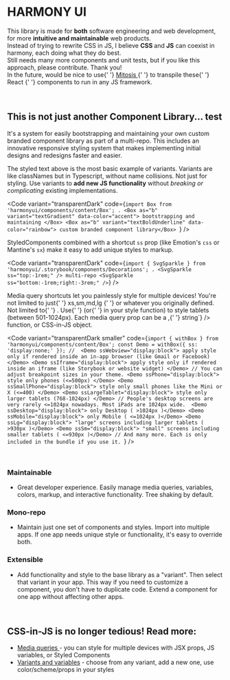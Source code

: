 
<Meta title="Why another UI library ?" id="about-1" />

<AppProvider>

<Wrapper>

# HARMONY UI

<p>
  This library is made for <strong>both</strong> software engineering and web
  development, for more <strong>intuitive and maintainable</strong> web
  products.
  <br />
  Instead of trying to rewrite CSS in JS, I believe <strong>
    CSS
  </strong> and <strong>JS</strong> can coexist in harmony, each doing what they
  do best.
  <br />
  Still needs many more components and unit tests, but if you like this
  approach, <a>please contribute. Thank you!</a>
  <br />
  In the future, would be nice to use{' '}
  <a href="https://github.com/BuilderIO/mitosis" target="_blank">
    Mitosis
  </a>{' '}
  to transpile these{' '}
  <a>
    <Box as="strong" variant="textBrushStroke" ss="display:inline;">
      React
    </Box>
  </a>{' '}
  components to run in any JS framework.
</p>

<br />

## This is not just another Component Library... <Box as="span" ss="float:right;padding: 0 0.33rem 0 0;">test</Box>

It's a system for easily <Box as="b" variant="textGradient" data-color="accent">bootstrapping and maintaining</Box> your own <Box as="b" variant="textBoldUnderline" data-color="rainbow"> custom branded component library</Box> as part of a <Box as="b" variant="textColor" data-color="accent"><SvgSparkle ss="" />multi-repo<SvgSparkle ss="" /><SvgSparkle ss="" /></Box>. <span className="noWrap">This includes an innovative responsive styling system</span> that makes implementing initial designs and redesigns faster and easier.

The styled text above is the most basic example of variants. Variants are like classNames but in Typescript, without name collisions. <span className="noWrap">Not just for styling. </span> Use variants to **add new JS functionality** without _breaking or complicating_ existing implementations.

<Code
  variant="transparentDark"
  code={`import Box from 'harmonyui/components/content/Box';
.
<Box as="b" variant="textGradient" data-color="accent"> bootstrapping and maintaining </Box>
<Box as="b" variant="textBoldUnderline" data-color="rainbow"> custom branded component library</Box>
`}
/>

StyledComponents combined with a shortcut `ss` prop (like Emotion's `css` or Mantine's `sx`) make it easy to add unique styles to markup.

<Code
  variant="transparentDark"
  code={`import { SvgSparkle } from 'harmonyui/.storybook/components/Decorations';
.
<SvgSparkle ss="top:-1rem;" /> multi-repo <SvgSparkle ss="bottom:-1rem;right:-3rem;" />`}
/>

<p>
  Media query shortcuts let you painlessly style for multiple devices! You're
  not limited to just{' '}
  <CodeInline variant="text" data-color="dark">
    xs,sm,md,lg
  </CodeInline>{' '}
  or whatever you originally defined. Not limited to{' '}
  <CodeInline variant="text" code={`min-width`} />. Use{' '}
  <CodeInline variant="text" code={`props.ssTablet`} /> (or{' '}
  <CodeInline variant="text" code={`props.theme.mq.tablet`} /> in your style
  function) to style tablets (between 501-1024px). Each media query prop can be
  a <CodeInline variant="text" code={`string`} />,{' '}
  <CodeInline variant="text" code={`(props)=>string`} /> function, or CSS-in-JS
  object.
</p>

<Code
  variant="transparentDark smaller"
  code={`import { withBox } from 'harmonyui/components/content/Box';
const Demo = withBox({ ss: 'display:none;' });
// 
<Demo ssWebview="display:block"> apply style only if rendered inside an in-app browser (like Gmail or Facebook) </Demo>
<Demo ssIframe="display:block"> apply style only if rendered inside an iframe (like Storybook or website widget) </Demo>
// You can adjust breakpoint sizes in your theme.
<Demo ssPhone="display:block"> style only phones (<=500px) </Demo>
<Demo ssSmallPhone="display:block"> style only small phones like the Mini or X (<=400) </Demo>
<Demo ssLargeTablet="display:block"> style only larger tablets (768-1024px) </Demo>
// People's desktop screens are very rarely <=1024px nowadays. Most iPads are 1024px wide. 
<Demo ssDesktop="display:block"> only Desktop ( >1024px )</Demo>
<Demo ssMobile="display:block"> only Mobile ( <=1024px )</Demo>
<Demo ssLg="display:block"> "large" screens including larger tablets ( >930px )</Demo>
<Demo ssSm="display:block"> "small" screens including smaller tablets ( <=930px )</Demo>
// And many more. Each is only included in the bundle if you use it. `}
/>

<br />

### Maintainable

- Great developer experience. Easily manage media queries, variables, colors, markup, and interactive functionality. Tree shaking by default.

### Mono-repo

- Maintain just one set of components and styles. Import into multiple apps. If one app needs unique style or functionality, it's easy to override both.

### Extensible

- Add functionality and style to the base library as a "variant". Then select that variant in your app. This way if you need to customize a component, you don't have to duplicate code. Extend a component for one app without affecting other apps.

<br />

## CSS-in-JS is no longer tedious! Read more:

- <a href="/" data-color="orange">
    Media queries
  </a> - you can style for multiple devices with JSX props, JS variables, or Styled
  Components
- <a href="/">Variants and variables</a> - choose from any variant, add a new one,
  use color/scheme/props in your styles

</Wrapper>

</AppProvider>
